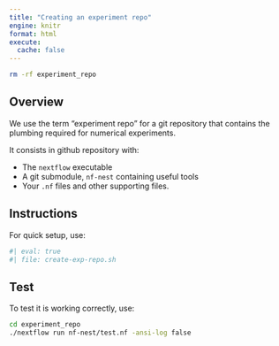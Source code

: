 ```yaml
---
title: "Creating an experiment repo"
engine: knitr
format: html
execute: 
  cache: false
---
```


```bash
rm -rf experiment_repo
```

## Overview

We use the term "experiment repo" for a git repository that 
contains the plumbing required for numerical experiments. 

It consists in github repository with:

- The `nextflow` executable
- A git submodule, `nf-nest` containing useful tools 
- Your `.nf` files and other supporting files. 


## Instructions

For quick setup, use:

```bash
#| eval: true
#| file: create-exp-repo.sh
```


## Test

To test it is working correctly, use:

```bash
cd experiment_repo
./nextflow run nf-nest/test.nf -ansi-log false
```